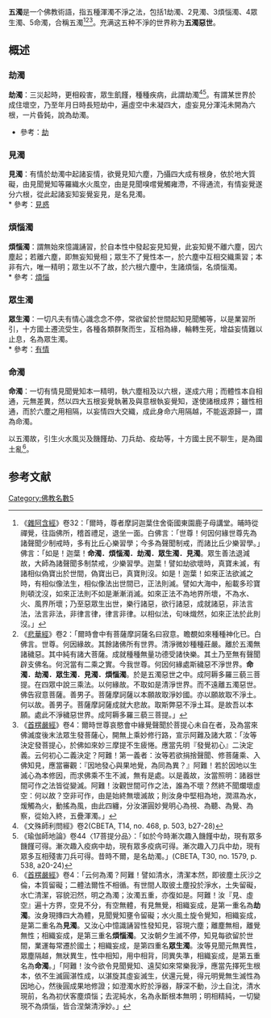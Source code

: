 {{佛教}}
'''五濁'''是一个佛教術語，指五種渾濁不淨之法，包括1劫濁、2見濁、3煩惱濁、4眾生濁、5命濁，合稱五濁<ref>《[[雜阿含經|雜阿含經]]》卷32：「爾時，尊者摩訶迦葉住舍衛國東園鹿子母講堂。晡時從禪覺，往詣佛所，稽首禮足，退坐一面。白佛言：「世尊！何因何緣世尊先為諸聲聞少制戒時，多有比丘心樂習學；今多為聲聞制戒，而諸比丘少樂習學。」佛言：「如是！迦葉！'''命濁．煩惱濁．劫濁．眾生濁．見濁'''。眾生善法退減故，大師為諸聲聞多制禁戒，少樂習學。迦葉！譬如劫欲壞時，真寶未滅，有諸相似偽寶出於世間，偽寶出已，真寶則沒。如是！迦葉！如來正法欲滅之時，有相似像法生，相似像法出世間已，正法則滅。譬如大海中，船載多珍寶則頓沈沒，如來正法則不如是漸漸消滅。如來正法不為地界所壞，不為水、火、風界所壞；乃至惡眾生出世，樂行諸惡，欲行諸惡，成就諸惡，非法言法，法言非法，非律言律，律言非律。以相似法，句味熾然，如來正法於此則沒。」</ref><ref>《[[悲華經|悲華經]]》卷2：「爾時會中有菩薩摩訶薩名曰寂意。瞻覩如來種種神化已。白佛言。世尊。何因緣故。其餘諸佛所有世界。清淨微妙種種莊嚴。離於五濁無諸穢惡。其中純有諸大菩薩。成就種種無量功德受諸快樂。其土乃至無有聲聞辟支佛名。何況當有二乘之實。今我世尊。何因何緣處斯穢惡不淨世界。'''命濁．劫濁．眾生濁．見濁．煩惱濁'''。於是五濁惡世之中。成阿耨多羅三藐三菩提。在四眾中說三乘法。以何緣故。不取如是清淨世界。而不遠離五濁惡世。佛告寂意菩薩。善男子。菩薩摩訶薩以本願故取淨妙國。亦以願故取不淨土。何以故。善男子。菩薩摩訶薩成就大悲故。取斯弊惡不淨土耳。是故吾以本願。處此不淨穢惡世界。成阿耨多羅三藐三菩提。」</ref><ref>《[[首楞嚴經|首楞嚴經]]》卷4：爾時世尊哀愍會中緣覺聲聞於菩提心未自在者，及為當來佛滅度後末法眾生發菩薩心，開無上乘妙修行路，宣示阿難及諸大眾：「汝等決定發菩提心，於佛如來妙三摩提不生疲惓。應當先明『發覺初心』二決定義。云何初心二義決定？阿難！第一義者：汝等若欲捐捨聲聞、修菩薩乘、入佛知見，應當審觀：『因地發心與果地覺，為同為異？』阿難！若於因地以生滅心為本修因，而求佛乘不生不滅，無有是處。以是義故，汝當照明：諸器世間可作之法皆從變滅。阿難！汝觀世間可作之法，誰為不壞？然終不聞爛壞虛空：何以故？空非可作，由是始終無壞滅故；則汝身中堅相為地，潤濕為水，煖觸為火，動搖為風，由此四纏，分汝湛圓妙覺明心為視、為聽、為覺、為察，從始入終，五疊渾濁。」</ref>。充满这五种不淨的世界称为'''五濁惡世'''。

==概述 ==
===劫濁===
'''劫濁'''：三災起時，更相殺害，眾生飢饉，種種疾病，此謂劫濁<ref>《文殊師利問經》卷2(CBETA, T14, no. 468, p. 503, b27-28)</ref><ref>《瑜伽師地論》卷44〈17菩提分品〉：「如於今時漸次趣入饑饉中劫，現有眾多饑饉可得。漸次趣入疫病中劫，現有眾多疫病可得。漸次趣入刀兵中劫，現有眾多互相殘害刀兵可得。昔時不爾，是名劫濁。」(CBETA, T30, no. 1579, p. 538, a20-24)</ref>。有謂某世界於成住壞空，乃至年月日時長短劫中，遍虛空中未凝四大，虛妄見分渾沌未開為六根，一片昏鈍，說為劫濁。
* 參考：[[劫|劫]]

===見濁===
'''見濁'''：有情於劫濁中起諸妄情，欲覺見知六塵，乃攝四大成有根身，依於地大質礙，由見聞覺知等羅織水火風空，由是見聞嗅嚐覺觸雍滯，不得通流，有情妄覺遂分六根，從此起諸妄知妄覺妄見，是名見濁。<br />
* 參考：[[見惑|見惑]]
===煩惱濁===
'''煩惱濁'''：謂無始來憶識誦習，於自本性中發起妄見知覺，此妄知覺不離六塵，因六塵起；若離六塵，即無妄知覺相；眾生不了覺性本一，於六塵中互相交織熏習；本非有六，唯一精明；眾生以不了故，於六根六塵中，生諸煩惱，名煩惱濁。<br />
* 參考：[[煩惱|煩惱]]
===眾生濁===
'''眾生濁'''：一切凡夫有情心識念念不停，常欲留於世間起知見聞觸等，以是業習所引，十方國土遷流受生，各種各類群聚而生，互相為緣，輪轉生死，增益妄情難以止息，名為眾生濁。<br />
* 參考：[[有情|有情]]
===命濁===
'''命濁'''：一切有情見聞覺知本一精明，執六塵相及以六根，遂成六用；而體性本自相通，元無差異，然以四大五根妄覺執著及與意根執妄覺知，遂使諸根成界；雖性相通，而於六塵之用相隔，以妄情四大交織，成此身命六用隔越，不能返源歸一，謂為命濁。

以五濁故，引生火水風災及饑饉劫、刀兵劫、疫劫等，十方國土民不聊生，是為國土亂<ref>《[[首楞嚴經|首楞嚴經]]》卷4：「云何為濁？阿難！譬如清水，清潔本然，即彼塵土灰沙之倫，本質留礙；二體法爾性不相循。有世間人取彼土塵投於淨水，土失留礙，水亡清潔，容貌汩然，明之為濁；汝濁五重，亦復如是。阿難！汝『見、虛空』遍十方界，空見不分，有空無體，有見無覺，相織妄成，是第一重名為'''劫濁'''。汝身現摶四大為體，見聞覺知壅令留礙；水火風土旋令覺知，相織妄成，是第二重名為'''見濁'''。又汝心中憶識誦習性發知見，容現六塵；離塵無相，離覺無性；相織妄成，是第三重名'''煩惱濁'''。又汝朝夕生滅不停，知見每欲留於世間，業運每常遷於國土；相織妄成，是第四重名'''眾生濁'''。汝等見聞元無異性，眾塵隔越，無狀異生，性中相知，用中相背，同異失準，相織妄成，是第五重名為'''命濁'''。」「阿難！汝今欲令見聞覺知、遠契如來常樂我淨，應當先擇死生根本，依不生滅圓湛性成，以湛旋其虛妄滅生，伏還元覺，得元明覺無生滅性為因地心，然後圓成果地修證；如澄濁水貯於淨器，靜深不動，沙土自沈，清水現前，名為初伏客塵煩惱；去泥純水，名為永斷根本無明；明相精純，一切變現不為煩惱，皆合涅槃清淨妙。」</ref>。

==参考文献==
<div class="references-small">
<references></references>
</div>

[[Category:佛教名數5|Category:佛教名數5]]
